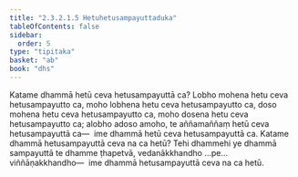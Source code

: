 ```yaml
---
title: "2.3.2.1.5 Hetuhetusampayuttaduka"
tableOfContents: false
sidebar:
  order: 5
type: "tipitaka"
basket: "ab"
book: "dhs"
---
```



<DynamicBreadcrumb />

<Division number="1085" book="dhs">

<Paragraph number="1754" book="dhs">
Katame dhammā hetū ceva hetusampayuttā ca? Lobho mohena hetu ceva hetusampayutto ca, moho lobhena hetu ceva hetusampayutto ca, doso mohena hetu ceva hetusampayutto ca, moho dosena hetu ceva hetusampayutto ca; alobho adoso amoho, te aññamaññaṃ hetū ceva hetusampayuttā ca—  ime dhammā hetū ceva hetusampayuttā ca.
</Paragraph>

</Division>
<Division number="1086" book="dhs">

<Paragraph number="1755" book="dhs">
Katame dhammā hetusampayuttā ceva na ca hetū? Tehi dhammehi ye dhammā sampayuttā te dhamme ṭhapetvā, vedanākkhandho …pe…  viññāṇakkhandho—  ime dhammā hetusampayuttā ceva na ca hetū.
</Paragraph>
</Division>